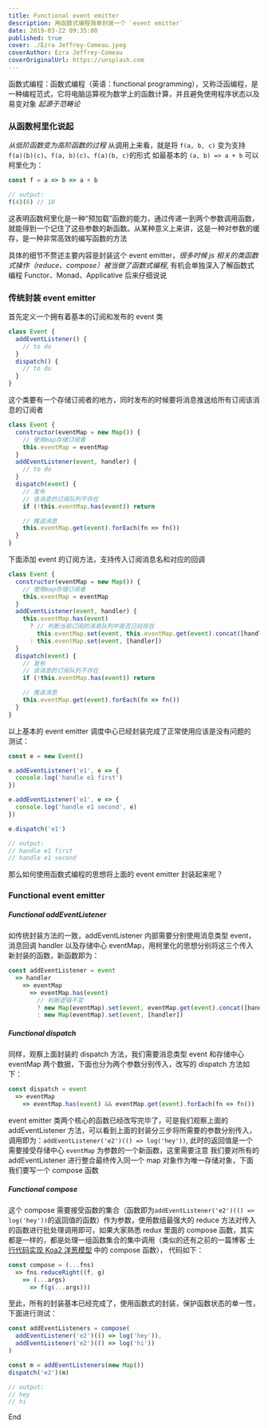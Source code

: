 ---
title: Functional event emitter
description: 用函数式编程简单封装一个 `event emitter`
date: 2019-03-22 09:35:00
published: true
cover: ./Ezra Jeffrey-Comeau.jpeg
coverAuthor: Ezra Jeffrey-Comeau
coverOriginalUrl: https://unsplash.com
---

函数式编程：函数式编程（英语：functional programming），又称泛函编程，是一种编程范式，它将电脑运算视为数学上的函数计算，并且避免使用程序状态以及易变对象
_起源于范畴论_

### 从函数柯里化说起

_从低阶函数变为高阶函数的过程_
从调用上来看，就是将 `f(a, b, c)` 变为支持 `f(a)(b)(c)`、`f(a, b)(c)`、`f(a)(b, c)`的形式
如最基本的 `(a, b) => a + b` 可以柯里化为：

```js
const f = a => b => a + b

// output:
f(4)(6) // 10
```

这表明函数柯里化是一种“预加载”函数的能力，通过传递一到两个参数调用函数，就能得到一个记住了这些参数的新函数。从某种意义上来讲，这是一种对参数的缓存，是一种非常高效的编写函数的方法

具体的细节不赘述主要内容是封装这个 event emitter，_很多时候 js 相关的类函数式操作（reduce、compose）被当做了函数式编程_, 有机会单独深入了解函数式编程 Functor、Monad、Applicative 后来仔细说说

### 传统封装 event emitter

首先定义一个拥有着基本的订阅和发布的 event 类

```js
class Event {
  addEventListener() {
    // to do
  }
  dispatch() {
    // to do
  }
}
```

这个类要有一个存储订阅者的地方，同时发布的时候要将消息推送给所有订阅该消息的订阅者

```js
class Event {
  constructor(eventMap = new Map()) {
    // 使用map存储订阅者
    this.eventMap = eventMap
  }
  addEventListener(event, handler) {
    // to do
  }
  dispatch(event) {
    // 发布
    // 该消息的订阅队列不存在
    if (!this.eventMap.has(event)) return

    // 推送消息
    this.eventMap.get(event).forEach(fn => fn())
  }
}
```

下面添加 event 的订阅方法，支持传入订阅消息名和对应的回调

```js
class Event {
  constructor(eventMap = new Map()) {
    // 使用map存储订阅者
    this.eventMap = eventMap
  }
  addEventListener(event, handler) {
    this.eventMap.has(event)
      ? // 判断当前订阅的消息队列中是否已经存在
        this.eventMap.set(event, this.eventMap.get(event).concat([handler]))
      : this.eventMap.set(event, [handler])
  }
  dispatch(event) {
    // 发布
    // 该消息的订阅队列不存在
    if (!this.eventMap.has(event)) return

    // 推送消息
    this.eventMap.get(event).forEach(fn => fn())
  }
}
```

以上基本的 event emitter 调度中心已经封装完成了正常使用应该是没有问题的
测试：

```js
const e = new Event()

e.addEventListener('e1', e => {
  console.log('handle e1 first')
})

e.addEventListener('e1', e => {
  console.log('handle e1 second', e)
})

e.dispatch('e1')

// output:
// handle e1 first
// handle e1 second
```

那么如何使用函数式编程的思想将上面的 event emitter 封装起来呢？

### Functional event emitter

##### Functional addEventListener

如传统封装方法的一致，addEventListener 内部需要分别使用消息类型 event，消息回调 handler 以及存储中心 eventMap，用柯里化的思想分别将这三个传入新封装的函数，新函数即为：

```js
const addEventListener = event
  => handler
    => eventMap
      => eventMap.has(event)
        // 判断逻辑不变
        ? new Map(eventMap).set(event, eventMap.get(event).concat([handler]))
        : new Map(eventMap).set(event, [handler])
```

##### Functional dispatch

同样，观察上面封装的 dispatch 方法，我们需要消息类型 event 和存储中心 eventMap 两个数据，下面也分为两个参数分别传入，改写的 dispatch 方法如下：

```js
const dispatch = event
  => eventMap
    => eventMap.has(event) && eventMap.get(event).forEach(fn => fn())
```

event emitter 类两个核心的函数已经改写完毕了，可是我们观察上面的 addEventListener 方法，可以看到上面的封装分三步将所需要的参数分别传入，调用即为：`addEventListener('e2')(() => log('hey'))`, 此时的返回值是一个需要接受存储中心 `eventMap` 为参数的一个新函数，这里需要注意
我们要对所有的 addEventListener 进行整合最终传入同一个 map 对象作为唯一存储对象，下面我们要写一个 compose 函数

##### Functional compose

这个 compose 需要接受函数的集合（函数即为`addEventListener('e2')(() => log('hey'))`的返回值的函数）作为参数，使用数组最强大的 reduce 方法对传入的函数进行批处理调用即可，如果大家熟悉 redux 里面的 compose 函数，其实都是一样的，都是处理一组函数集合的集中调用（类似的还有之前的一篇博客 [十行代码实现 Koa2 洋葱模型](https://justwink.cn/post/2019-02-22-KoaOnionModel) 中的 compose 函数）， 代码如下：

```js
const compose = (...fns)
  => fns.reduceRight((f, g)
    => (...args)
      => f(g(...args)))
```

至此，所有的封装基本已经完成了，使用函数式的封装，保护函数状态的单一性，下面进行测试：

```js
const addEventListeners = compose(
  addEventListener('e2')(() => log('hey')),
  addEventListener('e2')(() => log('hi'))
)

const m = addEventListeners(new Map())
dispatch('e2')(m)

// output:
// hey
// hi
```

End
